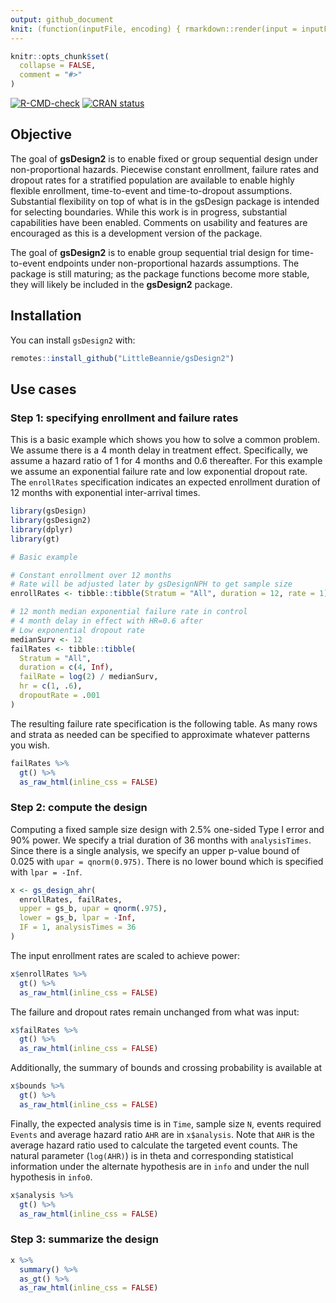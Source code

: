 ```yaml
---
output: github_document
knit: (function(inputFile, encoding) { rmarkdown::render(input = inputFile, encoding = encoding); output <- paste0(basename(tools::file_path_sans_ext(inputFile)), ".md"); content_old <- paste0(readLines(output), collapse = "\n"); content_new <- gsub("<style>.*?</style>", replacement = "", content_old); writeLines(content_new, con = output); invisible(output) })
---
```


```r
knitr::opts_chunk$set(
  collapse = FALSE,
  comment = "#>"
)
```

<!-- badges: start -->
[![R-CMD-check](https://github.com/Merck/gsDesign2/actions/workflows/R-CMD-check.yaml/badge.svg)](https://github.com/Merck/gsDesign2/actions/workflows/R-CMD-check.yaml)
[![CRAN status](https://www.r-pkg.org/badges/version/gsDesign2)](https://CRAN.R-project.org/package=gsDesign2)
<!-- badges: end -->

## Objective
The goal of **gsDesign2** is to enable fixed or group sequential design under non-proportional hazards. Piecewise constant enrollment, failure rates and dropout rates for a stratified population are available to enable highly flexible enrollment, time-to-event and time-to-dropout assumptions. Substantial flexibility on top of what is in the gsDesign package is intended for selecting boundaries. While this work is in progress, substantial capabilities have been enabled. Comments on usability and features are encouraged as this is a development version of the package.

The goal of **gsDesign2** is to enable group sequential trial design for time-to-event endpoints under non-proportional hazards assumptions. The package is still maturing; as the package functions become more stable, they will likely be included in the **gsDesign2** package.

## Installation

You can install `gsDesign2` with:

```r
remotes::install_github("LittleBeannie/gsDesign2")
```

## Use cases

### Step 1: specifying enrollment and failure rates

This is a basic example which shows you how to solve a common problem.
We assume there is a 4 month delay in treatment effect. Specifically, we
assume a hazard ratio of 1 for 4 months and 0.6 thereafter. For this
example we assume an exponential failure rate and low exponential
dropout rate. The `enrollRates` specification indicates an expected
enrollment duration of 12 months with exponential inter-arrival times.

```r
library(gsDesign)
library(gsDesign2)
library(dplyr)
library(gt)

# Basic example

# Constant enrollment over 12 months
# Rate will be adjusted later by gsDesignNPH to get sample size
enrollRates <- tibble::tibble(Stratum = "All", duration = 12, rate = 1)

# 12 month median exponential failure rate in control
# 4 month delay in effect with HR=0.6 after
# Low exponential dropout rate
medianSurv <- 12
failRates <- tibble::tibble(
  Stratum = "All",
  duration = c(4, Inf),
  failRate = log(2) / medianSurv,
  hr = c(1, .6),
  dropoutRate = .001
)
```

The resulting failure rate specification is the following table. As many
rows and strata as needed can be specified to approximate whatever
patterns you wish.

```r
failRates %>%
  gt() %>%
  as_raw_html(inline_css = FALSE)
```

### Step 2: compute the design 

Computing a fixed sample size design with 2.5% one-sided Type I error
and 90% power. We specify a trial duration of 36 months with
`analysisTimes`. Since there is a single analysis, we specify an upper
p-value bound of 0.025 with `upar = qnorm(0.975)`. There is no lower
bound which is specified with `lpar = -Inf`.

```r
x <- gs_design_ahr(
  enrollRates, failRates,
  upper = gs_b, upar = qnorm(.975),
  lower = gs_b, lpar = -Inf,
  IF = 1, analysisTimes = 36
)
```

The input enrollment rates are scaled to achieve power:

```r
x$enrollRates %>%
  gt() %>%
  as_raw_html(inline_css = FALSE)
```

The failure and dropout rates remain unchanged from what was input:

```r
x$failRates %>%
  gt() %>%
  as_raw_html(inline_css = FALSE)
```

Additionally, the summary of bounds and crossing probability is
available at 

```r
x$bounds %>%
  gt() %>%
  as_raw_html(inline_css = FALSE)
```

Finally, the expected analysis time is in `Time`, sample size `N`,
events required `Events` and average hazard ratio `AHR` are in `x$analysis`. 
Note that `AHR` is the average hazard ratio used to calculate the targeted event
counts. The natural parameter (`log(AHR)`) is in theta and corresponding
statistical information under the alternate hypothesis are in `info` and
under the null hypothesis in `info0`.

```r
x$analysis %>%
  gt() %>%
  as_raw_html(inline_css = FALSE)
```

### Step 3: summarize the design

```r
x %>%
  summary() %>%
  as_gt() %>%
  as_raw_html(inline_css = FALSE)
```
